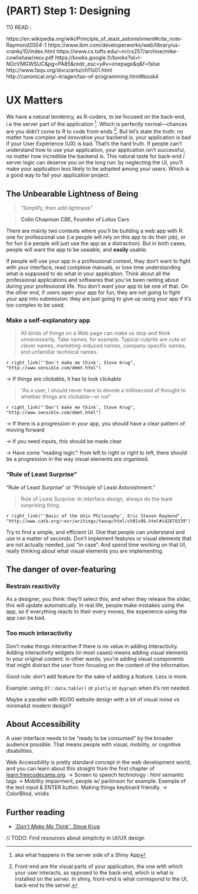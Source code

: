# (PART) Step 1: Designing {-}

TO READ :

https://en.wikipedia.org/wiki/Principle_of_least_astonishment#cite_note-Raymond2004-1
https://www.ibm.com/developerworks/web/library/us-cranky10/index.html
https://www.cs.tufts.edu/~nr/cs257/archive/mike-cowlishaw/rexx.pdf
https://books.google.fr/books?id=I-NOcVMGWSUC&pg=PA85&redir_esc=y#v=onepage&q&f=false
http://www.faqs.org/docs/artu/ch11s01.html
http://canonical.org/~kragen/tao-of-programming.html#book4

# UX Matters {#uxmatters}

We have a natural tendency, as R-coders, to be focused on the back-end, i.e the server part of the application
^[aka what happens in the server side of a Shiny App]. 
Which is perfectly normal—chances are you didn't come to R to code front-ends
^[Front-end are the visual parts of your application, the one with which your user interacts, as opposed to the back-end, which is what is installed on the server. 
In shiny, front-end is what correspond to the UI, back-end to the server.]. 
But let's state the truth: no matter how complex and innovative your backend is, your application is bad if your User Experience (UX) is bad. 
That's the hard truth. 
If people can't understand how to use your application, your application isn't successful, no matter how incredible the backend is. 
This natural taste for back-end / server logic can deserve you on the long run: by neglecting the UI, you'll make your application less likely to be adopted among your users. 
Which is a good way to fail your application project.

## __The Unbearable Lightness of Being__

> "Simplify, then add lightness"

> __Colin Chapman CBE, Founder of Lotus Cars__

There are mainly two contexts where you'll be building a web app with R: one for professional use (i.e people will rely on this app to do their job), or for fun (i.e people will just use the app as a distraction). 
But in both cases, people will want the app to be useable, and __easily__ usable. 

If people will use your app in a professional context, they don't want to fight with your interface, read complexe manuals, or lose time understanding what is supposed to do what in your application. 
Think about all the professional applications and softwares that you've been ranting about during your professional life. 
You don't want your app to be one of that. On the other end, if users open your app for fun, they are not going to fight your app into submission: they are just going to give up using your app if it's too complex to be used. 

### Make a self-explanatory app

> All kinds of things on a Web page can make us stop and think unnecessarily. Take names, for example. Typical culprits are cute or clever names, marketing-induced names, company-specific names, and unfamiliar technical names.

`r right_link("'Don't make me think', Steve Krug", "http://www.sensible.com/dmmt.html")`

-> If things are clickable, it has to look clickable

> "As a user, I should never have to devote a millisecond of thought to whether
things are clickable—or not" 

`r right_link("'Don't make me think', Steve Krug", "http://www.sensible.com/dmmt.html")`

-> If there is a progression in your app, you should have a clear pattern of moving forward

-> If you need inputs, this should be made clear

-> Have some "reading logic": from left to right or right to left, there should be a progression in the way visual elements are organised.


### "Rule of Least Surprise"

"Rule of Least Surprise" or "Principle of Least Astonishment."

> Rule of Least Surprise: In interface design, always do the least surprising thing.

`r right_link("'Basic of the Unix Philosophy', Eric Steven Raymond", "http://www.catb.org/~esr/writings/taoup/html/ch01s06.html#id2878339")`

Try to find a simple, and efficient UI. 
One that people can understand and use in a matter of seconds. 
Don't implement features or visual elements that are not actually needed, just "in case". 
And spend time working on that UI, really thinking about what visual elements you are implementing. 



## The danger of over-featuring

### Restrain reactivity 

As a designer, you think: they'll select this, and when they release the slider, this will update automatically. 
In real life, people make mistakes using the app, so if everything reacts to their every moves, the experience using the app can be bad.

### Too much interactivity 

Don't make things interactive if there is no value in adding interactivity. 
Adding interactivity widgets (in most cases) means adding visual elements to your original content: in other words, you're adding visual components that might distract the user from focusing on the content of the information.

Good rule: don't add feature for the sake of adding a feature. 
Less is more.

Example: using `DT::data.table()` or `plotly` or `dygraph` when it's not needed. 

Maybe a parallel with 90/00 website design with a lot of visual noise vs minimalist modern design?


## About Accessibility 

A user interface needs to be "ready to be consumed" by the broader audience possible. 
That means people with visual, mobility, or cognitive disabilities. 

Web Accessibility is pretty standard concept in the web development world, and you can learn about this straight from the first chapter of [learn.freecodecamp.org](https://learn.freecodecamp.org/). 
-> Screen to speech technology : html semantic tags
-> Mobility impairment, people w/ parkinson for example. Exemple of the text input & ENTER button. Making things keyboard friendly. 
-> ColorBlind, viridis

## Further reading 

+ [_'Don't Make Me Think'_, Steve Krug](http://www.sensible.com/dmmt.html)

// TODO: Find resources about simplicity in UI/UX design

